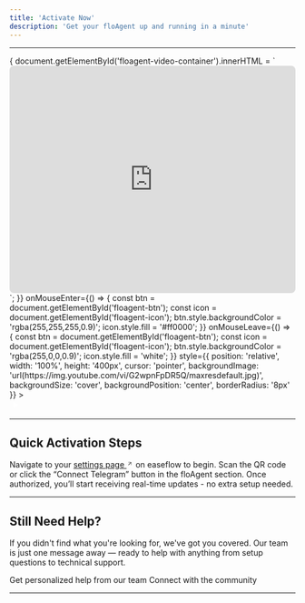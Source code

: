```yaml
---
title: 'Activate Now'
description: 'Get your floAgent up and running in a minute'
---
```


---
<div id="floagent-video-container" style={{position: 'relative', width: '100%', height: '400px'}}>
  <div 
    onClick={() => {
      document.getElementById('floagent-video-container').innerHTML = `
            <iframe width="100%" height="400" src="https://www.youtube.com/embed/G2wpnFpDR5Q?autoplay=1&mute=1&rel=0" 
            frameBorder="0" allowFullScreen allow="autoplay; encrypted-media" style="border-radius: 8px;"></iframe>
      `;
    }}
    onMouseEnter={() => {
      const btn = document.getElementById('floagent-btn');
      const icon = document.getElementById('floagent-icon');
      btn.style.backgroundColor = 'rgba(255,255,255,0.9)';
      icon.style.fill = '#ff0000';
    }}
    onMouseLeave={() => {
      const btn = document.getElementById('floagent-btn');
      const icon = document.getElementById('floagent-icon');
      btn.style.backgroundColor = 'rgba(255,0,0,0.9)';
      icon.style.fill = 'white';
    }}
    style={{
      position: 'relative', width: '100%', height: '400px', cursor: 'pointer',
      backgroundImage: 'url(https://img.youtube.com/vi/G2wpnFpDR5Q/maxresdefault.jpg)',
      backgroundSize: 'cover', backgroundPosition: 'center', borderRadius: '8px'
    }}
  >
    <div id="floagent-btn" style={{
      position: 'absolute', bottom: '16px', right: '16px', width: '50px', height: '50px',
      backgroundColor: 'rgba(255,0,0,0.9)', borderRadius: '50%', display: 'flex',
      alignItems: 'center', justifyContent: 'center', transition: 'all 0.2s ease', pointerEvents: 'none'
    }}>
      <svg id="floagent-icon" width="20" height="20" viewBox="0 0 24 24" fill="white">
        <path d="M8 5v14l11-7z"/>
      </svg>
    </div>
  </div>
</div>

---

## Quick Activation Steps

<Steps>
  <Step title="Head to Your Settings">
    Navigate to your <a href="https://app.easeflow.io/settings" target="_blank" rel="noopener noreferrer">settings page <svg width="12" height="12" viewBox="0 0 12 12" fill="none" xmlns="http://www.w3.org/2000/svg" style={{display: 'inline', marginLeft: '2px'}}><path d="M3.5 3V2.5H8.5V7.5H8V3.70711L3.85355 7.85355L3.14645 7.14645L7.29289 3H3.5Z" fill="currentColor"/></svg></a> on easeflow to begin.
  </Step>
  <Step title="Connect Telegram">
    Scan the QR code or click the “Connect Telegram” button in the floAgent section.
  </Step>
  <Step title="You’re In">
    Once authorized, you’ll start receiving real-time updates - no extra setup needed.
  </Step>
</Steps>

---

## Still Need Help?

If you didn't find what you're looking for, we've got you covered. Our team is just one message away — ready to help with anything from setup questions to technical support.

<CardGroup cols={2}>
  <Card title="Open Support Ticket" icon="rectangle-stack" href="https://discord.com/channels/1217243890352914552/1220638161407836241">
    Get personalized help from our team
  </Card>
  <Card title="Join Discord" icon="message-circle" href="https://discord.com/invite/JDkD4EaqcZ">
    Connect with the community
  </Card>
</CardGroup>

---

